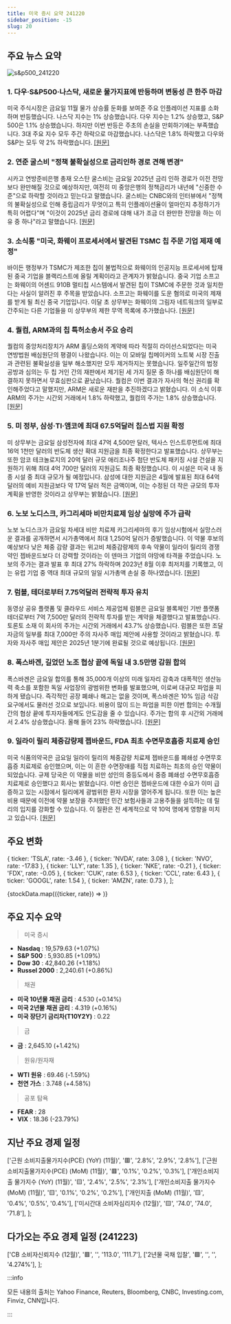 ```yaml
---
title: 미국 증시 요약 241220
sidebar_position: -15
slug: 20
---
```


## 주요 뉴스 요약

![s&p500_241220](/map/241220.png)

### 1. **다우·S&P500·나스닥, 새로운 물가지표에 반등하며 변동성 큰 한주 마감**

미국 주식시장은 금요일 11월 물가 상승률 둔화를 보여준 주요 인플레이션 지표를 소화하며 반등했습니다. 나스닥 지수는 1% 상승했습니다. 다우 지수는 1.2% 상승했고, S&P 500은 1.1% 상승했습니다. 하지만 이번 반등은 주초의 손실을 만회하기에는 부족했습니다. 3대 주요 지수 모두 주간 하락으로 마감했습니다. 나스닥은 1.8% 하락했고 다우와 S&P는 모두 약 2% 하락했습니다. [[원문]](https://finance.yahoo.com/news/live/stock-market-today-dow-sp-500-nasdaq-rebound-on-fresh-inflation-data-to-cap-volatile-week-195957465.html)

### 2. **연준 굴스비 "정책 불확실성으로 금리인하 경로 견해 변경"**

시카고 연방준비은행 총재 오스탄 굴스비는 금요일 2025년 금리 인하 경로가 이전 전망보다 완만해질 것으로 예상하지만, 여전히 미 중앙은행의 정책금리가 내년에 "신중한 수준"으로 하락할 것이라고 믿는다고 말했습니다. 굴스비는 CNBC와의 인터뷰에서 "정책의 불확실성으로 인해 중립금리가 무엇이고 특히 인플레이션율이 얼마인지 추정하기가 특히 어렵다"며 "이것이 2025년 금리 경로에 대해 내가 조금 더 완만한 전망을 하는 이유 중 하나"라고 말했습니다. [[원문]](https://www.reuters.com/markets/us/feds-goolsbee-says-policy-uncertainty-led-his-shift-rate-cut-path-2024-12-20/)

### 3. **소식통 "미국, 화웨이 프로세서에서 발견된 TSMC 칩 주문 기업 제재 예정"**

바이든 행정부가 TSMC가 제조한 칩이 불법적으로 화웨이의 인공지능 프로세서에 탑재된 중국 기업을 블랙리스트에 올릴 계획이라고 관계자가 밝혔습니다. 중국 기업 소프고는 화웨이의 어센드 910B 멀티칩 시스템에서 발견된 칩이 TSMC에 주문한 것과 일치한다는 사실이 알려진 후 주목을 받았습니다. 소프고는 화웨이를 도운 혐의로 미국의 제재를 받게 될 최신 중국 기업입니다. 이달 초 상무부는 화웨이의 그림자 네트워크의 일부로 간주되는 다른 기업들을 미 상무부의 제한 무역 목록에 추가했습니다. [[원문]](https://www.reuters.com/technology/us-plans-blacklist-company-that-ordered-tsmc-chip-found-huawei-processor-source-2024-12-20/)

### 4. **퀄컴, ARM과의 칩 특허소송서 주요 승리**

퀄컴의 중앙처리장치가 ARM 홀딩스와의 계약에 따라 적절히 라이선스되었다는 미국 연방법원 배심원단의 평결이 나왔습니다. 이는 이 모바일 칩메이커의 노트북 시장 진출과 관련된 불확실성을 일부 해소했지만 모두 제거하지는 못했습니다. 일주일간의 법정 공방과 심의는 두 칩 거인 간의 재판에서 제기된 세 가지 질문 중 하나를 배심원단이 해결하지 못하면서 무효심판으로 끝났습니다. 퀄컴은 이번 결과가 자사의 혁신 권리를 확인해주었다고 말했지만, ARM은 새로운 재판을 추진하겠다고 밝혔습니다. 이 소식 이후 ARM의 주가는 시간외 거래에서 1.8% 하락했고, 퀄컴의 주가는 1.8% 상승했습니다. [[원문]](https://www.reuters.com/legal/us-jury-deadlocked-arm-trial-against-qualcomm-still-deliberating-2024-12-20/)

### 5. **미 정부, 삼성·TI·앰코에 최대 67.5억달러 칩스법 지원 확정**

미 상무부는 금요일 삼성전자에 최대 47억 4,500만 달러, 텍사스 인스트루먼트에 최대 16억 1천만 달러의 반도체 생산 확대 지원금을 최종 확정한다고 발표했습니다. 상무부는 또한 암코 테크놀로지의 20억 달러 규모 애리조나주 첨단 반도체 패키징 시설 건설을 지원하기 위해 최대 4억 700만 달러의 지원금도 최종 확정했습니다. 이 시설은 미국 내 동종 시설 중 최대 규모가 될 예정입니다. 삼성에 대한 지원금은 4월에 발표된 최대 64억 달러의 예비 지원금보다 약 17억 달러 적은 금액이며, 이는 수정된 더 작은 규모의 투자 계획을 반영한 것이라고 상무부는 밝혔습니다. [[원문]](https://www.reuters.com/technology/us-finalizes-up-635-billion-chips-awards-samsung-electronics-texas-instruments-2024-12-20/)

### 6. **노보 노디스크, 카그리세마 비만치료제 임상 실망에 주가 급락**

노보 노디스크가 금요일 차세대 비만 치료제 카그리세마의 후기 임상시험에서 실망스러운 결과를 공개하면서 시가총액에서 최대 1,250억 달러가 증발했습니다. 이 약물 후보의 예상보다 낮은 체중 감량 결과는 위고비 체중감량제의 후속 약물이 일라이 릴리의 경쟁약인 젭바운드보다 더 강력할 것이라는 이 덴마크 기업의 야망에 타격을 주었습니다. 노보의 주가는 결과 발표 후 최대 27% 하락하며 2023년 8월 이후 최저치를 기록했고, 이는 유럽 기업 중 역대 최대 규모의 일일 시가총액 손실 중 하나였습니다. [[원문]](https://www.reuters.com/business/healthcare-pharmaceuticals/novo-nordisks-next-gen-obesity-drug-cagrisema-achieves-lower-weight-loss-than-2024-12-20/)

### 7. **럼블, 테더로부터 7.75억달러 전략적 투자 유치**

동영상 공유 플랫폼 및 클라우드 서비스 제공업체 럼블은 금요일 블록체인 기반 플랫폼 테더로부터 7억 7,500만 달러의 전략적 투자를 받는 계약을 체결했다고 발표했습니다. 토론토 소재 이 회사의 주가는 시간외 거래에서 43.7% 상승했습니다. 럼블은 또한 조달 자금의 일부를 최대 7,000만 주의 자사주 매입 제안에 사용할 것이라고 밝혔습니다. 투자와 자사주 매입 제안은 2025년 1분기에 완료될 것으로 예상됩니다. [[원문]](https://finance.yahoo.com/news/rumble-receive-775-million-strategic-222514747.html)

### 8. **폭스바겐, 길었던 노조 협상 끝에 독일 내 3.5만명 감원 합의**

폭스바겐은 금요일 합의를 통해 35,000개 이상의 미래 일자리 감축과 대폭적인 생산능력 축소를 포함한 독일 사업장의 광범위한 변화를 발표했으며, 이로써 대규모 파업을 피하게 됐습니다. 즉각적인 공장 폐쇄나 해고는 없을 것이며, 폭스바겐은 10% 임금 삭감 요구에서도 물러선 것으로 보입니다. 비용이 많이 드는 파업을 피한 이번 합의는 수개월간의 협상 끝에 투자자들에게도 안도감을 줄 수 있습니다. 주가는 합의 후 시간외 거래에서 2.4% 상승했습니다. 올해 들어 23% 하락했습니다. [[원문]](https://www.reuters.com/business/autos-transportation/rapprochement-between-volkswagen-union-wage-talks-sources-say-2024-12-20/)

### 9. **일라이 릴리 체중감량제 젭바운드, FDA 최초 수면무호흡증 치료제 승인**

미국 식품의약국은 금요일 일라이 릴리의 체중감량 치료제 젭바운드를 폐쇄성 수면무호흡증 치료제로 승인했으며, 이는 이 흔한 수면장애를 직접 치료하는 최초의 승인 약물이 되었습니다. 규제 당국은 이 약물을 비만 성인의 중등도에서 중증 폐쇄성 수면무호흡증 치료제로 승인했다고 회사는 밝혔습니다. 이번 승인은 젭바운드에 대한 수요가 이미 급증하고 있는 시점에서 릴리에게 광범위한 환자 시장을 열어주게 됩니다. 또한 이는 높은 비용 때문에 이전에 약물 보장을 주저했던 민간 보험사들과 고용주들을 설득하는 데 릴리의 입지를 강화할 수 있습니다. 이 질환은 전 세계적으로 약 10억 명에게 영향을 미치고 있습니다. [[원문]](https://www.reuters.com/business/healthcare-pharmaceuticals/lillys-weight-loss-drug-zepbound-wins-us-fda-approval-sleep-apnea-2024-12-20/)

## 주요 변화

  { ticker: 'TSLA', rate: -3.46 },
  { ticker: 'NVDA', rate: 3.08 },
  { ticker: 'NVO', rate: -17.83 },
  { ticker: 'LLY', rate: 1.35 },
  { ticker: 'NKE', rate: -0.21 },
  { ticker: 'FDX', rate: -0.05 },
  { ticker: 'CUK', rate: 6.53 },
  { ticker: 'CCL', rate: 6.43 },
  { ticker: 'GOOGL', rate: 1.54 },
  { ticker: 'AMZN', rate: 0.73 },
];

{stockData.map(({ticker, rate}) => <StockCardMini key={ticker} ticker={ticker} rate={rate}></StockCardMini>)}

## 주요 지수 요약

> 미국 증시

- **Nasdaq** : 19,579.63 (+1.07%)
- **S&P 500** : 5,930.85 (+1.09%)
- **Dow 30** : 42,840.26 (+1.18%)
- **Russel 2000** : 2,240.61 (+0.86%)

> 채권

- **미국 10년물 채권 금리** : 4.530 (+0.14%)
- **미국 2년물 채권 금리** : 4.319 (+0.16%)
- **미국 장단기 금리차(T10Y2Y)** : 0.22

> 금

- **금** : 2,645.10 (+1.42%)

> 원유/원자재

- **WTI 원유** : 69.46 (-1.59%)
- **천연 가스** : 3.748 (+4.58%)

> 공포 탐욕

- **FEAR** : 28
- **VIX** : 18.36 (-23.79%)

## 지난 주요 경제 일정

  ['근원 소비지출물가지수(PCE) (YoY) (11월)', '🟥', '2.8%', '2.9%', '2.8%'],
  ['근원 소비지출물가지수(PCE) (MoM) (11월)', '🟥', '0.1%', '0.2%', '0.3%'],
  ['개인소비지출 물가지수 (YoY) (11월)', '🟨', '2.4%', '2.5%', '2.3%'],
  ['개인소비지출 물가지수 (MoM) (11월)', '🟨', '0.1%', '0.2%', '0.2%'],
  ['개인지출 (MoM) (11월)', '🟨', '0.4%', '0.5%', '0.4%'],
  ['미시간대 소비자심리지수 (12월)', '🟨', '74.0', '74.0', '71.8'],
];

<EconomicCalendar data={eventsData} />

## 다가오는 주요 경제 일정 (241223)

  ['CB 소비자신뢰지수 (12월)', '🟥', '', '113.0', '111.7'],
  ['2년물 국채 입찰', '🟩', '', '', '4.274%'],
];

<EconomicCalendar data={nextEventsData} />

:::info

모든 내용의 출처는 Yahoo Finance, Reuters, Bloomberg, CNBC, Investing.com, Finviz, CNN입니다.

:::
